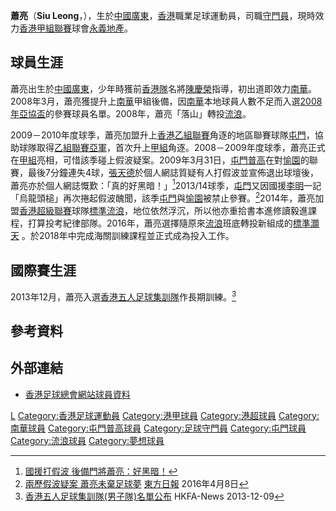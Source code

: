 {{Infobox football biography
| name         = 蕭亮 <br> Siu Leong
| image        = Siu Leong.JPG
| fullname     = 蕭亮
| nickname     = 
| height       = {{height|m=1.78}}
| position     = [[守門員|守門員]]
| birth_date   = {{birth date and age|1987|1|22}}
| birth_place  = [[中國|中國]]，[[廣東|廣東]]
| currentclub  = [[永義足球隊|永義地產]]
| clubnumber   = 87
| youthyears   = –
| youthclubs   = [[南華足球隊|南華]]
| years1 = 2007–2008
| clubs1 = [[南華足球隊|南華]]
| caps1  = 0
| goals1 = 0
| years2 = 2008–2009
| clubs2 = [[屯門普高|屯門普高]]
| caps2  = 5
| goals2 = 0
| years3 = 2009–2014
| clubs3 = [[屯門體育會足球隊|屯門]]
| caps3  = 26
| goals3 = 0
| years4 = 2014–2016
| clubs4 = [[香港流浪足球會|標準流浪]]
| caps4  = 20
| goals4 = 0
| years5 = 2016–2017
| clubs5 = [[港菁|標準灝天]]
| caps5 =  7
| goals5 = 0
| nationalyears1 = 2007–2010
| nationalteam1  = [[香港奧運足球代表隊|香港U23]]
| nationalcaps1  = 0
| nationalgoals1 = 0
| nationalyears2 = 2007–
| nationalteam2  = [[香港足球代表隊|香港]]
| nationalcaps2  = 0
| nationalgoals2 = 0
| pcupdate = 2020年8月24日
| ntupdate = 2020年8月24日
}}

'''蕭亮'''（'''Siu Leong'''，{{bd|1987年|1月22日|catIdx=C}}），生於[[中國|中國]][[廣東|廣東]]，[[香港|香港]]職業足球運動員，司職[[守門員|守門員]]，現時效力[[香港甲組聯賽|香港甲組聯賽]]球會[[永義足球隊|永義地產]]。

==球員生涯==
蕭亮出生於[[中國|中國]][[廣東|廣東]]，少年時獲前[[香港足球代表隊|香港隊]]名將[[陳慶榮|陳慶榮]]指導，初出道即效力[[南華足球隊|南華]]。2008年3月，蕭亮獲提升上[[南華足球隊|南華]]甲組後備，因[[南華足球隊|南華]]本地球員人數不足而入選[[2008年亞洲足協盃|2008年亞協盃]]的參賽球員名單。2008年，蕭亮「落山」轉投[[香港流浪足球會|流浪]]。

2009－2010年度球季，蕭亮加盟升上[[香港乙組足球聯賽|香港乙組聯賽]]角逐的地區聯賽球隊[[屯門體育會足球隊|屯門]]，協助球隊取得[[香港乙組足球聯賽|乙組聯賽亞軍]]，首次升上[[香港甲組足球聯賽|甲組]]角逐。2008－2009年度球季，蕭亮正式在[[香港甲組足球聯賽|甲組]]亮相，可惜該季碰上假波疑案。2009年3月31日，[[屯門普高|屯門普高]]在對[[愉園體育會|愉園]]的聯賽，最後7分鐘連失4球，[[張天德_(足球運動員)|張天德]]於個人網誌質疑有人打假波並宣佈退出球壇後，蕭亮亦於個人網誌慨歎：「真的好黑暗！」<ref>[http://www.hkdailynews.com.hk/news.php?id=34217 國援打假波 後備門將蕭亮：好黑暗！]{{dead link|date=2018年4月 |bot=InternetArchiveBot |fix-attempted=yes }}</ref>2013/14球季，[[屯門普高足球會|屯門]]又因國援[[李明|李明]]一記「烏龍頭槌」再次捲起假波醜聞，該季[[屯門普高足球會|屯門]]與[[愉園體育會|愉園]]被禁止參賽。<ref>[http://orientaldaily.on.cc/cnt/sport/20160408/00286_007.html 兩歷假波疑案 蕭亮未棄足球夢] {{Wayback|url=http://orientaldaily.on.cc/cnt/sport/20160408/00286_007.html |date=20161224030301 }} [[東方日報|東方日報]] 2016年4月8日</ref>2014年，蕭亮加盟[[香港超級聯賽|香港超級聯賽]]球隊[[香港流浪足球會|標準流浪]]，地位依然浮沉，所以他亦重拾書本進修讀毅進課程，打算投考紀律部隊。2016年，蕭亮選擇隨原來[[香港流浪足球會|流浪]]班底轉投新組成的[[標準灝天|標準灝天]] 。於2018年中完成海關訓練課程並正式成為投入工作。

==國際賽生涯==
2013年12月，蕭亮入選[[香港五人制足球代表隊|香港五人足球集訓隊]]作長期訓練。<ref>[http://www.hkfa.com/news_details/11273 香港五人足球集訓隊(男子隊)名單公布] {{Wayback|url=http://www.hkfa.com/news_details/11273 |date=20161224030921 }} HKFA-News 2013-12-09</ref> 

==參考資料==
{{Reflist}}

==外部連結==
* [http://www.hkfa.com/en/player_view.php?player_id=4357 香港足球總會網站球員資料] {{Wayback|url=http://www.hkfa.com/en/player_view.php?player_id=4357 |date=20081003204124 }}

{{DEFAULTSORT:Siu Leong}} 
[[Category:蕭姓|L]]
[[Category:香港足球運動員|Category:香港足球運動員]]
[[Category:港甲球員|Category:港甲球員]]
[[Category:港超球員|Category:港超球員]]
[[Category:南華球員|Category:南華球員]]
[[Category:屯門普高球員|Category:屯門普高球員]]
[[Category:足球守門員|Category:足球守門員]]
[[Category:屯門球員|Category:屯門球員]]
[[Category:流浪球員|Category:流浪球員]]
[[Category:夢想球員|Category:夢想球員]]